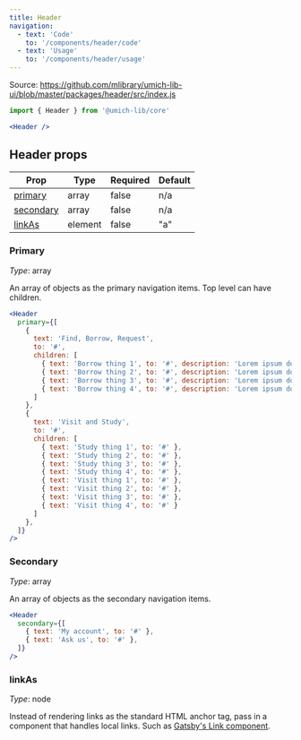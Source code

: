 ```yaml
---
title: Header
navigation:
  - text: 'Code'
    to: '/components/header/code'
  - text: 'Usage'
    to: '/components/header/usage'
---
```


Source: https://github.com/mlibrary/umich-lib-ui/blob/master/packages/header/src/index.js

```js
import { Header } from '@umich-lib/core'
```

```jsx live
<Header />
```

## Header props

|Prop|Type|Required|Default|
|----|----|--------|-------|
|[primary](#primary)|array|false|n/a|
|[secondary](#secondary)|array|false|n/a|
|[linkAs](#linkas)|element|false|"a"|

### Primary

*Type*: array

An array of objects as the primary navigation items. Top level can have children.

```jsx live
<Header
  primary={[
    {
      text: 'Find, Borrow, Request',
      to: '#',
      children: [
        { text: 'Borrow thing 1', to: '#', description: 'Lorem ipsum dolor amet, consectetur adipiscing elit sed.' },
        { text: 'Borrow thing 2', to: '#', description: 'Lorem ipsum dolor amet, consectetur adipiscing elit sed.' },
        { text: 'Borrow thing 3', to: '#', description: 'Lorem ipsum dolor amet, consectetur adipiscing elit sed.' },
        { text: 'Borrow thing 4', to: '#', description: 'Lorem ipsum dolor amet, consectetur adipiscing elit sed.' }
      ]
    },
    {
      text: 'Visit and Study',
      to: '#',
      children: [
        { text: 'Study thing 1', to: '#' },
        { text: 'Study thing 2', to: '#' },
        { text: 'Study thing 3', to: '#' },
        { text: 'Study thing 4', to: '#' },
        { text: 'Visit thing 1', to: '#' },
        { text: 'Visit thing 2', to: '#' },
        { text: 'Visit thing 3', to: '#' },
        { text: 'Visit thing 4', to: '#' }
      ]
    },
  ]}
/>
```

### Secondary

*Type*: array

An array of objects as the secondary navigation items.

```jsx live
<Header
  secondary={[
    { text: 'My account', to: '#' },
    { text: 'Ask us', to: '#' },
  ]}
/>
```

### linkAs

*Type*: node

Instead of rendering links as the standard HTML anchor tag, pass in a component that handles local links. Such as [Gatsby's Link component](/https://www.gatsbyjs.org/docs/gatsby-link/).